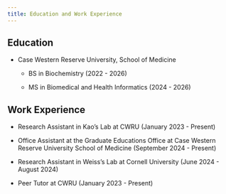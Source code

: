 ```yaml
---
title: Education and Work Experience
---
```


## Education

-   Case Western Reserve University, School of Medicine

    -   BS in Biochemistry (2022 - 2026)

    -   MS in Biomedical and Health Informatics (2024 - 2026)

## Work Experience

-   Research Assistant in Kao's Lab at CWRU (January 2023 - Present)

-   Office Assistant at the Graduate Educations Office at Case Western Reserve University School of Medicine (September 2024 - Present)

-   Research Assistant in Weiss's Lab at Cornell University (June 2024 - August 2024)

-   Peer Tutor at CWRU (January 2023 - Present)
